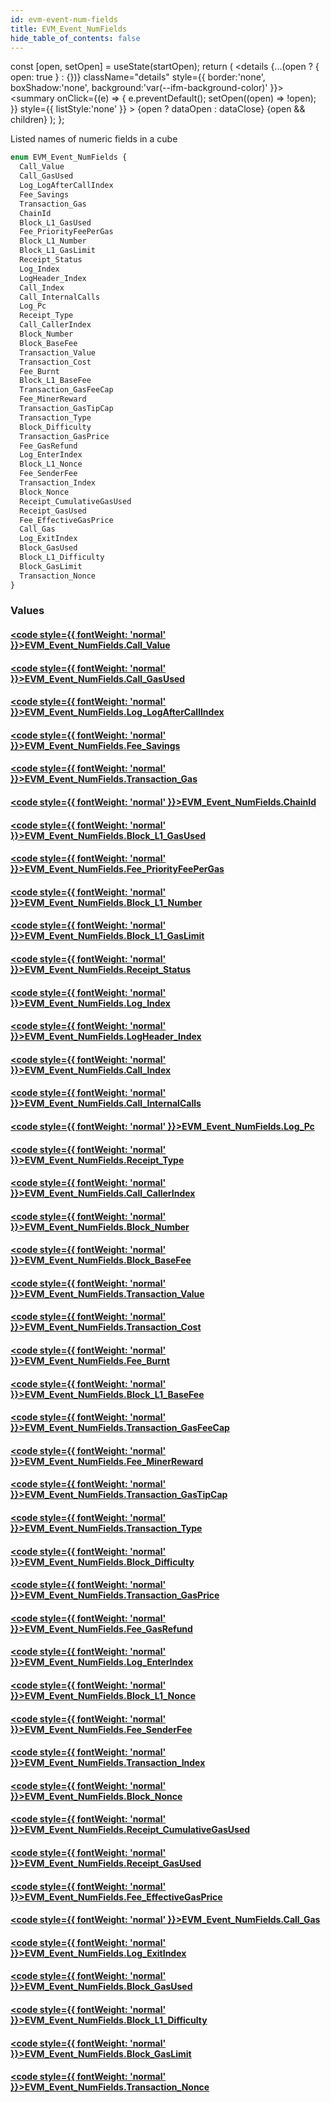 ```yaml
---
id: evm-event-num-fields
title: EVM_Event_NumFields
hide_table_of_contents: false
---
```







  const [open, setOpen] = useState(startOpen);
  return (
    <details {...(open ? { open: true } : {})} className="details" style={{ border:'none', boxShadow:'none', background:'var(--ifm-background-color)' }}>
      <summary
        onClick={(e) => {
          e.preventDefault();
          setOpen((open) => !open);
        }}
        style={{ listStyle:'none' }}
      >
      {open ? dataOpen : dataClose}
      </summary>
      {open && children}
    </details>
  );
};




Listed names of numeric fields in a cube


```graphql
enum EVM_Event_NumFields {
  Call_Value
  Call_GasUsed
  Log_LogAfterCallIndex
  Fee_Savings
  Transaction_Gas
  ChainId
  Block_L1_GasUsed
  Fee_PriorityFeePerGas
  Block_L1_Number
  Block_L1_GasLimit
  Receipt_Status
  Log_Index
  LogHeader_Index
  Call_Index
  Call_InternalCalls
  Log_Pc
  Receipt_Type
  Call_CallerIndex
  Block_Number
  Block_BaseFee
  Transaction_Value
  Transaction_Cost
  Fee_Burnt
  Block_L1_BaseFee
  Transaction_GasFeeCap
  Fee_MinerReward
  Transaction_GasTipCap
  Transaction_Type
  Block_Difficulty
  Transaction_GasPrice
  Fee_GasRefund
  Log_EnterIndex
  Block_L1_Nonce
  Fee_SenderFee
  Transaction_Index
  Block_Nonce
  Receipt_CumulativeGasUsed
  Receipt_GasUsed
  Fee_EffectiveGasPrice
  Call_Gas
  Log_ExitIndex
  Block_GasUsed
  Block_L1_Difficulty
  Block_GasLimit
  Transaction_Nonce
}
```




### Values

#### [<code style={{ fontWeight: 'normal' }}>EVM_Event_NumFields.<b>Call_Value</b></code>](#) 
> 
> 

#### [<code style={{ fontWeight: 'normal' }}>EVM_Event_NumFields.<b>Call_GasUsed</b></code>](#) 
> 
> 

#### [<code style={{ fontWeight: 'normal' }}>EVM_Event_NumFields.<b>Log_LogAfterCallIndex</b></code>](#) 
> 
> 

#### [<code style={{ fontWeight: 'normal' }}>EVM_Event_NumFields.<b>Fee_Savings</b></code>](#) 
> 
> 

#### [<code style={{ fontWeight: 'normal' }}>EVM_Event_NumFields.<b>Transaction_Gas</b></code>](#) 
> 
> 

#### [<code style={{ fontWeight: 'normal' }}>EVM_Event_NumFields.<b>ChainId</b></code>](#) 
> 
> 

#### [<code style={{ fontWeight: 'normal' }}>EVM_Event_NumFields.<b>Block_L1_GasUsed</b></code>](#) 
> 
> 

#### [<code style={{ fontWeight: 'normal' }}>EVM_Event_NumFields.<b>Fee_PriorityFeePerGas</b></code>](#) 
> 
> 

#### [<code style={{ fontWeight: 'normal' }}>EVM_Event_NumFields.<b>Block_L1_Number</b></code>](#) 
> 
> 

#### [<code style={{ fontWeight: 'normal' }}>EVM_Event_NumFields.<b>Block_L1_GasLimit</b></code>](#) 
> 
> 

#### [<code style={{ fontWeight: 'normal' }}>EVM_Event_NumFields.<b>Receipt_Status</b></code>](#) 
> 
> 

#### [<code style={{ fontWeight: 'normal' }}>EVM_Event_NumFields.<b>Log_Index</b></code>](#) 
> 
> 

#### [<code style={{ fontWeight: 'normal' }}>EVM_Event_NumFields.<b>LogHeader_Index</b></code>](#) 
> 
> 

#### [<code style={{ fontWeight: 'normal' }}>EVM_Event_NumFields.<b>Call_Index</b></code>](#) 
> 
> 

#### [<code style={{ fontWeight: 'normal' }}>EVM_Event_NumFields.<b>Call_InternalCalls</b></code>](#) 
> 
> 

#### [<code style={{ fontWeight: 'normal' }}>EVM_Event_NumFields.<b>Log_Pc</b></code>](#) 
> 
> 

#### [<code style={{ fontWeight: 'normal' }}>EVM_Event_NumFields.<b>Receipt_Type</b></code>](#) 
> 
> 

#### [<code style={{ fontWeight: 'normal' }}>EVM_Event_NumFields.<b>Call_CallerIndex</b></code>](#) 
> 
> 

#### [<code style={{ fontWeight: 'normal' }}>EVM_Event_NumFields.<b>Block_Number</b></code>](#) 
> 
> 

#### [<code style={{ fontWeight: 'normal' }}>EVM_Event_NumFields.<b>Block_BaseFee</b></code>](#) 
> 
> 

#### [<code style={{ fontWeight: 'normal' }}>EVM_Event_NumFields.<b>Transaction_Value</b></code>](#) 
> 
> 

#### [<code style={{ fontWeight: 'normal' }}>EVM_Event_NumFields.<b>Transaction_Cost</b></code>](#) 
> 
> 

#### [<code style={{ fontWeight: 'normal' }}>EVM_Event_NumFields.<b>Fee_Burnt</b></code>](#) 
> 
> 

#### [<code style={{ fontWeight: 'normal' }}>EVM_Event_NumFields.<b>Block_L1_BaseFee</b></code>](#) 
> 
> 

#### [<code style={{ fontWeight: 'normal' }}>EVM_Event_NumFields.<b>Transaction_GasFeeCap</b></code>](#) 
> 
> 

#### [<code style={{ fontWeight: 'normal' }}>EVM_Event_NumFields.<b>Fee_MinerReward</b></code>](#) 
> 
> 

#### [<code style={{ fontWeight: 'normal' }}>EVM_Event_NumFields.<b>Transaction_GasTipCap</b></code>](#) 
> 
> 

#### [<code style={{ fontWeight: 'normal' }}>EVM_Event_NumFields.<b>Transaction_Type</b></code>](#) 
> 
> 

#### [<code style={{ fontWeight: 'normal' }}>EVM_Event_NumFields.<b>Block_Difficulty</b></code>](#) 
> 
> 

#### [<code style={{ fontWeight: 'normal' }}>EVM_Event_NumFields.<b>Transaction_GasPrice</b></code>](#) 
> 
> 

#### [<code style={{ fontWeight: 'normal' }}>EVM_Event_NumFields.<b>Fee_GasRefund</b></code>](#) 
> 
> 

#### [<code style={{ fontWeight: 'normal' }}>EVM_Event_NumFields.<b>Log_EnterIndex</b></code>](#) 
> 
> 

#### [<code style={{ fontWeight: 'normal' }}>EVM_Event_NumFields.<b>Block_L1_Nonce</b></code>](#) 
> 
> 

#### [<code style={{ fontWeight: 'normal' }}>EVM_Event_NumFields.<b>Fee_SenderFee</b></code>](#) 
> 
> 

#### [<code style={{ fontWeight: 'normal' }}>EVM_Event_NumFields.<b>Transaction_Index</b></code>](#) 
> 
> 

#### [<code style={{ fontWeight: 'normal' }}>EVM_Event_NumFields.<b>Block_Nonce</b></code>](#) 
> 
> 

#### [<code style={{ fontWeight: 'normal' }}>EVM_Event_NumFields.<b>Receipt_CumulativeGasUsed</b></code>](#) 
> 
> 

#### [<code style={{ fontWeight: 'normal' }}>EVM_Event_NumFields.<b>Receipt_GasUsed</b></code>](#) 
> 
> 

#### [<code style={{ fontWeight: 'normal' }}>EVM_Event_NumFields.<b>Fee_EffectiveGasPrice</b></code>](#) 
> 
> 

#### [<code style={{ fontWeight: 'normal' }}>EVM_Event_NumFields.<b>Call_Gas</b></code>](#) 
> 
> 

#### [<code style={{ fontWeight: 'normal' }}>EVM_Event_NumFields.<b>Log_ExitIndex</b></code>](#) 
> 
> 

#### [<code style={{ fontWeight: 'normal' }}>EVM_Event_NumFields.<b>Block_GasUsed</b></code>](#) 
> 
> 

#### [<code style={{ fontWeight: 'normal' }}>EVM_Event_NumFields.<b>Block_L1_Difficulty</b></code>](#) 
> 
> 

#### [<code style={{ fontWeight: 'normal' }}>EVM_Event_NumFields.<b>Block_GasLimit</b></code>](#) 
> 
> 

#### [<code style={{ fontWeight: 'normal' }}>EVM_Event_NumFields.<b>Transaction_Nonce</b></code>](#) 
> 
> 



